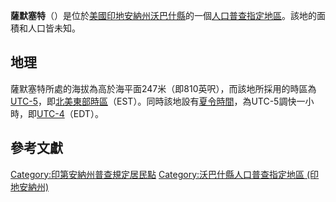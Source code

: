 {{noteTA
|G1=USState
|G2=地名
|G3=Unit
}}
{{Infobox settlement
|official_name            = 薩默塞特
|native_name = Somerset
|settlement_type          = [[人口普查指定地區|人口普查指定地區]]
|image_skyline            = Somerset, Indiana.jpg
|imagesize                = 250px
|image_map                = Wabash County Indiana Incorporated and Unincorporated areas Somerset Highlighted 1870524.svg
|mapsize                  = 250px
|pushpin_map              = USA Indiana
|pushpin_label            = 薩默塞特
|pushpin_label_position   = top
|pushpin_map_caption      = 薩默塞特在印地安納州的位置
|subdivision_type         = [[世界政區索引|國家]]
|subdivision_type1        = [[美国州份|州份]]
|subdivision_type2        = [[印地安納州行政区划|縣]]
|subdivision_name         = [[美国|美国]]
|subdivision_name1        = [[印地安納州|印地安納州]]
|subdivision_name2        = [[沃巴什縣_(印地安納州)|沃巴什縣]]
|elevation_ft             = 810
|elevation_m              = 247
|area_total_km2           = 
|area_total_sq_mi         = 
|area_land_km2            = 
|area_land_sq_mi          = 
|area_water_km2           = 
|area_water_sq_mi         = 
|population_as_of         = 2010
|population_footnotes     = 
|population_total         = 
|population_metro         = 
|population_density_km2   = auto
|population_density_sq_mi = auto
|timezone                 = [[北美东部时区|北美东部时区]]
|utc_offset               = -5
|coordinates              = {{coord|40|40|09|N|85|49|42|W|display=inline,title}}
| coor_pinpoint           = 
| coordinates_footnotes   = 
|timezone_DST             = EDT
|utc_offset_DST           = -4
|postal_code_type         = [[美國郵區編號|郵區編號]]
|postal_code              = 46940
|area_code                = {{link-en|电话区号765|Area code 765|765}}
|blank_name = [[地名信息系统|GNIS ID]]
|blank_info = 443764<ref name="GNIS">{{cite gnis|443764|Somerset}}</ref>
}}
'''薩默塞特'''（{{lang-en|Somerset}}）是位於[[美國|美國]][[印地安納州|印地安納州]][[沃巴什縣_(印地安納州)|沃巴什縣]]的一個[[人口普查指定地區|人口普查指定地區]]。該地的面積和人口皆未知。

== 地理 ==
薩默塞特所處的海拔為高於海平面247米（即810英呎），而該地所採用的時區為[[UTC-5|UTC-5]]，即[[北美東部時區|北美東部時區]]（EST）。同時該地設有[[夏令時間|夏令時間]]，為UTC-5調快一小時，即[[UTC-4|UTC-4]]（EDT）。

== 參考文獻 ==
{{reflist}}

{{沃巴什縣 (印地安納州)}}

{{DEFAULTSORT:Somerset}}
[[Category:印第安納州普查規定居民點|Category:印第安納州普查規定居民點]]
[[Category:沃巴什縣人口普查指定地區_(印地安納州)|Category:沃巴什縣人口普查指定地區 (印地安納州)]]

{{Indiana-geo-stub}}